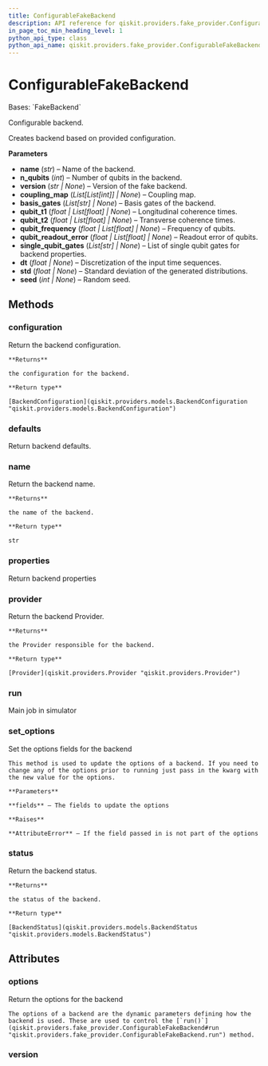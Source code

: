```yaml
---
title: ConfigurableFakeBackend
description: API reference for qiskit.providers.fake_provider.ConfigurableFakeBackend
in_page_toc_min_heading_level: 1
python_api_type: class
python_api_name: qiskit.providers.fake_provider.ConfigurableFakeBackend
---
```


# ConfigurableFakeBackend

<Class id="qiskit.providers.fake_provider.ConfigurableFakeBackend" isDedicatedPage={true} github="https://github.com/qiskit/qiskit/tree/stable/0.24/qiskit/providers/fake_provider/utils/configurable_backend.py" signature="ConfigurableFakeBackend(name, n_qubits, version=None, coupling_map=None, basis_gates=None, qubit_t1=None, qubit_t2=None, qubit_frequency=None, qubit_readout_error=None, single_qubit_gates=None, dt=None, std=None, seed=None)">
  Bases: `FakeBackend`

  Configurable backend.

  Creates backend based on provided configuration.

  **Parameters**

  *   **name** (*str*) – Name of the backend.
  *   **n\_qubits** (*int*) – Number of qubits in the backend.
  *   **version** (*str | None*) – Version of the fake backend.
  *   **coupling\_map** (*List\[List\[int]] | None*) – Coupling map.
  *   **basis\_gates** (*List\[str] | None*) – Basis gates of the backend.
  *   **qubit\_t1** (*float | List\[float] | None*) – Longitudinal coherence times.
  *   **qubit\_t2** (*float | List\[float] | None*) – Transverse coherence times.
  *   **qubit\_frequency** (*float | List\[float] | None*) – Frequency of qubits.
  *   **qubit\_readout\_error** (*float | List\[float] | None*) – Readout error of qubits.
  *   **single\_qubit\_gates** (*List\[str] | None*) – List of single qubit gates for backend properties.
  *   **dt** (*float | None*) – Discretization of the input time sequences.
  *   **std** (*float | None*) – Standard deviation of the generated distributions.
  *   **seed** (*int | None*) – Random seed.

  ## Methods

  <span id="qiskit-providers-fake-provider-configurablefakebackend-configuration" />

  ### configuration

  <Function id="qiskit.providers.fake_provider.ConfigurableFakeBackend.configuration" signature="ConfigurableFakeBackend.configuration()">
    Return the backend configuration.

    **Returns**

    the configuration for the backend.

    **Return type**

    [BackendConfiguration](qiskit.providers.models.BackendConfiguration "qiskit.providers.models.BackendConfiguration")
  </Function>

  <span id="qiskit-providers-fake-provider-configurablefakebackend-defaults" />

  ### defaults

  <Function id="qiskit.providers.fake_provider.ConfigurableFakeBackend.defaults" signature="ConfigurableFakeBackend.defaults()">
    Return backend defaults.
  </Function>

  <span id="qiskit-providers-fake-provider-configurablefakebackend-name" />

  ### name

  <Function id="qiskit.providers.fake_provider.ConfigurableFakeBackend.name" signature="ConfigurableFakeBackend.name()">
    Return the backend name.

    **Returns**

    the name of the backend.

    **Return type**

    str
  </Function>

  <span id="qiskit-providers-fake-provider-configurablefakebackend-properties" />

  ### properties

  <Function id="qiskit.providers.fake_provider.ConfigurableFakeBackend.properties" signature="ConfigurableFakeBackend.properties()">
    Return backend properties
  </Function>

  <span id="qiskit-providers-fake-provider-configurablefakebackend-provider" />

  ### provider

  <Function id="qiskit.providers.fake_provider.ConfigurableFakeBackend.provider" signature="ConfigurableFakeBackend.provider()">
    Return the backend Provider.

    **Returns**

    the Provider responsible for the backend.

    **Return type**

    [Provider](qiskit.providers.Provider "qiskit.providers.Provider")
  </Function>

  <span id="qiskit-providers-fake-provider-configurablefakebackend-run" />

  ### run

  <Function id="qiskit.providers.fake_provider.ConfigurableFakeBackend.run" signature="ConfigurableFakeBackend.run(run_input, **kwargs)">
    Main job in simulator
  </Function>

  <span id="qiskit-providers-fake-provider-configurablefakebackend-set-options" />

  ### set\_options

  <Function id="qiskit.providers.fake_provider.ConfigurableFakeBackend.set_options" signature="ConfigurableFakeBackend.set_options(**fields)">
    Set the options fields for the backend

    This method is used to update the options of a backend. If you need to change any of the options prior to running just pass in the kwarg with the new value for the options.

    **Parameters**

    **fields** – The fields to update the options

    **Raises**

    **AttributeError** – If the field passed in is not part of the options
  </Function>

  <span id="qiskit-providers-fake-provider-configurablefakebackend-status" />

  ### status

  <Function id="qiskit.providers.fake_provider.ConfigurableFakeBackend.status" signature="ConfigurableFakeBackend.status()">
    Return the backend status.

    **Returns**

    the status of the backend.

    **Return type**

    [BackendStatus](qiskit.providers.models.BackendStatus "qiskit.providers.models.BackendStatus")
  </Function>

  ## Attributes

  ### options

  <Attribute id="qiskit.providers.fake_provider.ConfigurableFakeBackend.options">
    Return the options for the backend

    The options of a backend are the dynamic parameters defining how the backend is used. These are used to control the [`run()`](qiskit.providers.fake_provider.ConfigurableFakeBackend#run "qiskit.providers.fake_provider.ConfigurableFakeBackend.run") method.
  </Attribute>

  ### version

  <Attribute id="qiskit.providers.fake_provider.ConfigurableFakeBackend.version" attributeValue="1" />
</Class>

